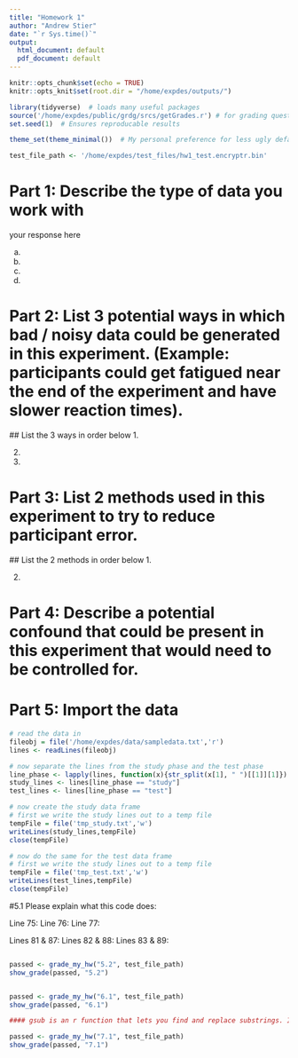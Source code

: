 ```yaml
---
title: "Homework 1"
author: "Andrew Stier"
date: "`r Sys.time()`"
output:
  html_document: default
  pdf_document: default
---
```


<!---
In order to check that all the necessary packages are installed, Click the File > New File > R Markdown button and keep all of the options as is. Save the document somewhere, and, while that new document is open, click the knit button. If a window with some plots shows up, everything is installed correctly. If RStudio prompts you to install any packages, you should install them.
-->

<!---
Please save this file as Homework1_lastname_firstname.Rmd

Be sure to update the author field in the block above.

While you are working on your homework, you can use the green arrows to run a "chunk" of code. In order to produce the final document, use the knit button. You will turn in both the Rmd file and the knitted html file, which will appear next to wherever you saved the Rmd file if there are no errors.

Beware, if you run chunks out of order or reuse variable names your code may produce different results when it is run again from top to bottom. Before you knit your document, it is a good idea to run all the chunks in order from top to bottom in a clean environment. Use the broom button in the environment pane to clear your variables and click the Session > Restart R and Run All Chunks.

If you ever want to reference the documentation about a function, go to the console below and type ?function_name. Try it now with ?read_csv.
-->
```r
knitr::opts_chunk$set(echo = TRUE)
knitr::opts_knit$set(root.dir = "/home/expdes/outputs/")

library(tidyverse)  # loads many useful packages
source('/home/expdes/public/grdg/srcs/getGrades.r') # for grading questions
set.seed(1)  # Ensures reproducable results

theme_set(theme_minimal())  # My personal preference for less ugly default plots

test_file_path <- '/home/expdes/test_files/hw1_test.encryptr.bin'
```

# Part 1: Describe the type of data you work with

your response here

  a.

  b.

  c.

  d.


# Part 2: List 3 potential ways in which bad / noisy data could be generated in this experiment. (Example: participants could get fatigued near the end of the experiment and have slower reaction times).
  ## List the 3 ways in order below
  1.

  2.

  3.

# Part 3: List 2 methods used in this experiment to try to reduce participant error.
  ## List the 2 methods in order below
  1.

  2.

# Part 4: Describe a potential confound that could be present in this experiment that would need to be controlled for.

# Part 5: Import the data

```r
# read the data in
fileobj = file('/home/expdes/data/sampledata.txt','r')
lines <- readLines(fileobj)

# now separate the lines from the study phase and the test phase
line_phase <- lapply(lines, function(x){str_split(x[1], " ")[[1]][1]}) # get the first space separated element of each line
study_lines <- lines[line_phase == "study"]
test_lines <- lines[line_phase == "test"]

# now create the study data frame
# first we write the study lines out to a temp file
tempFile = file('tmp_study.txt','w')
writeLines(study_lines,tempFile)
close(tempFile)

# now do the same for the test data frame
# first we write the study lines out to a temp file
tempFile = file('tmp_test.txt','w')
writeLines(test_lines,tempFile)
close(tempFile)

```
#5.1
Please explain what this code does:

Line 75:
Line 76:
Line 77:

Lines 81 & 87:
Lines 82 & 88:
Lines 83 & 89:

```r

```

```r
passed <- grade_my_hw("5.2", test_file_path)
show_grade(passed, "5.2")
```

```r

```

```r
passed <- grade_my_hw("6.1", test_file_path)
show_grade(passed, "6.1")
```


```r
#### gsub is an r function that lets you find and replace substrings. It may be helpful here

```

```r
passed <- grade_my_hw("7.1", test_file_path)
show_grade(passed, "7.1")
```

